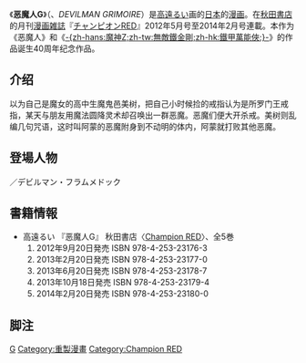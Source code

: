 《'''恶魔人G'''》（{{lang-ja|デビルマンG（デビルマン グリモワール）}}、''DEVILMAN GRIMOIRE''）是[[高遠るい|高遠るい]]画的[[日本|日本]]的[[漫画|漫画]]。在[[秋田書店|秋田書店]]的月刊[[漫画雑誌|漫画雑誌]]『[[チャンピオンRED|チャンピオンRED]]』2012年5月号至2014年2月号連載。本作为《恶魔人》和《[[魔神Z|-{zh-hans:魔神Z;zh-tw:無敵鐵金剛;zh-hk:鐵甲萬能俠;}-]]》的作品诞生40周年纪念作品。

==介绍==
以为自己是魔女的高中生魔鬼邑美树，把自己小时候捡的戒指认为是所罗门王戒指，某天与朋友用魔法圆降灵术却召唤出一群恶魔。恶魔们便大开杀戒。美树则乱编几句咒语，这时叫阿蒙的恶魔附身到不动明的体内，阿蒙就打败其他恶魔。

== 登場人物 ==
; {{nihongo|魔鬼邑美树|魔鬼邑 ミキ（まきむら ミキ）}}／デビルマン・フラムメドック
; {{nihongo|不動明|不動 アキラ（ふどう アキラ）}}

== 書籍情報 ==
* 高遠るい 『恶魔人G』 秋田書店〈[[Champion_RED|Champion RED]]〉、全5巻
*# 2012年9月20日発売 ISBN 978-4-253-23176-3
*# 2013年2月20日発売 ISBN 978-4-253-23177-0
*# 2013年6月20日発売 ISBN 978-4-253-23178-7
*# 2013年10月18日発売 ISBN 978-4-253-23179-4
*# 2014年2月20日発売 ISBN 978-4-253-23180-0

== 脚注 ==
{{Reflist}}

{{恶魔人}}
{{Manga-stub}}
{{DEFAULTSORT:DEVILMAN GRIMOIRE}}
[[Category:恶魔人|G]]
[[Category:重製漫畫|Category:重製漫畫]]
[[Category:Champion_RED|Category:Champion RED]]